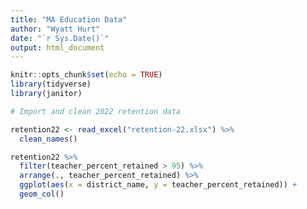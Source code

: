 ```yaml
---
title: "MA Education Data"
author: "Wyatt Hurt"
date: "`r Sys.Date()`"
output: html_document
---
```


```r
knitr::opts_chunk$set(echo = TRUE)
library(tidyverse)
library(janitor)

# Import and clean 2022 retention data

retention22 <- read_excel("retention-22.xlsx") %>%
  clean_names()
```

```r
retention22 %>%
  filter(teacher_percent_retained > 95) %>%
  arrange(., teacher_percent_retained) %>%
  ggplot(aes(x = district_name, y = teacher_percent_retained)) +
  geom_col()
```
